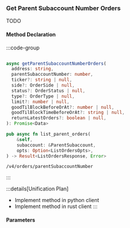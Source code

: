 ### Get Parent Subaccount Number Orders

TODO

#### Method Declaration

:::code-group

```python [Python]
```

```typescript [TypeScript]
async getParentSubaccountNumberOrders(
  address: string,
  parentSubaccountNumber: number,
  ticker?: string | null,
  side?: OrderSide | null,
  status?: OrderStatus | null,
  type?: OrderType | null,
  limit?: number | null,
  goodTilBlockBeforeOrAt?: number | null,
  goodTilBlockTimeBeforeOrAt?: string | null,
  returnLatestOrders?: boolean | null,
): Promise<Data>
```

```rust [Rust]
pub async fn list_parent_orders(
    &self,
    subaccount: &ParentSubaccount,
    opts: Option<ListOrdersOpts>,
) -> Result<ListOrdersResponse, Error>
```

```url [API]
/v4/orders/parentSubaccountNumber
```

:::

:::details[Unification Plan]
- Implement method in python client
- Implement method in rust client
:::

#### Parameters
